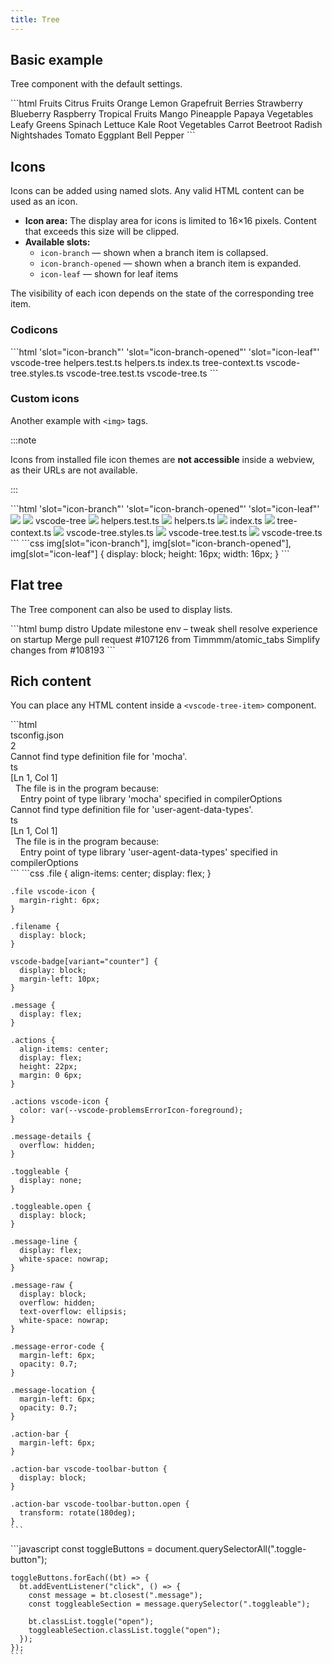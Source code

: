 ---
title: Tree
---



<Imports />
<PageSwitcher />

## Basic example

Tree component with the default settings.

<Demo>
  <BasicExample />
  <Fragment slot="html">
    ```html
    <vscode-tree>
      <vscode-tree-item>
        Fruits
        <vscode-tree-item>
          Citrus Fruits
          <vscode-tree-item>Orange</vscode-tree-item>
          <vscode-tree-item>Lemon</vscode-tree-item>
          <vscode-tree-item>Grapefruit</vscode-tree-item>
        </vscode-tree-item>
        <vscode-tree-item>
          Berries
          <vscode-tree-item>Strawberry</vscode-tree-item>
          <vscode-tree-item>Blueberry</vscode-tree-item>
          <vscode-tree-item>Raspberry</vscode-tree-item>
        </vscode-tree-item>
        <vscode-tree-item>
          Tropical Fruits
          <vscode-tree-item>Mango</vscode-tree-item>
          <vscode-tree-item>Pineapple</vscode-tree-item>
          <vscode-tree-item>Papaya</vscode-tree-item>
        </vscode-tree-item>
      </vscode-tree-item>
      <vscode-tree-item>
        Vegetables
        <vscode-tree-item>
          Leafy Greens
          <vscode-tree-item>Spinach</vscode-tree-item>
          <vscode-tree-item>Lettuce</vscode-tree-item>
          <vscode-tree-item>Kale</vscode-tree-item>
        </vscode-tree-item>
        <vscode-tree-item>
          Root Vegetables
          <vscode-tree-item>Carrot</vscode-tree-item>
          <vscode-tree-item>Beetroot</vscode-tree-item>
          <vscode-tree-item>Radish</vscode-tree-item>
        </vscode-tree-item>
        <vscode-tree-item>
          Nightshades
          <vscode-tree-item>Tomato</vscode-tree-item>
          <vscode-tree-item>Eggplant</vscode-tree-item>
          <vscode-tree-item>Bell Pepper</vscode-tree-item>
        </vscode-tree-item>
      </vscode-tree-item>
    </vscode-tree>
    ```
  </Fragment>
</Demo>

## Icons

Icons can be added using named slots. Any valid HTML content can be used as an icon.

- **Icon area:** The display area for icons is limited to 16×16 pixels. Content that exceeds this size will be clipped.
- **Available slots:**
  - `icon-branch` — shown when a branch item is collapsed.
  - `icon-branch-opened` — shown when a branch item is expanded.
  - `icon-leaf` — shown for leaf items

The visibility of each icon depends on the state of the corresponding tree item.

### Codicons

<IconsInfo />

<Demo>
  <IconsExample />
  <Fragment slot="html">
    ```html 'slot="icon-branch"' 'slot="icon-branch-opened"' 'slot="icon-leaf"'
    <vscode-tree>
      <vscode-tree-item>
        <vscode-icon name="folder" slot="icon-branch"></vscode-icon>
        <vscode-icon
          name="folder-opened"
          slot="icon-branch-opened"
        ></vscode-icon>
        vscode-tree
        <vscode-tree-item>
          <vscode-icon name="file" slot="icon-leaf"></vscode-icon>
          helpers.test.ts
        </vscode-tree-item>
        <vscode-tree-item>
          <vscode-icon name="file" slot="icon-leaf"></vscode-icon>helpers.ts
        </vscode-tree-item>
        <vscode-tree-item>
          <vscode-icon name="file" slot="icon-leaf"></vscode-icon>index.ts
        </vscode-tree-item>
        <vscode-tree-item>
          <vscode-icon name="file" slot="icon-leaf"></vscode-icon>
          tree-context.ts
        </vscode-tree-item>
        <vscode-tree-item>
          <vscode-icon name="file" slot="icon-leaf"></vscode-icon>
          vscode-tree.styles.ts
        </vscode-tree-item>
        <vscode-tree-item>
          <vscode-icon name="file" slot="icon-leaf"></vscode-icon>
          vscode-tree.test.ts
        </vscode-tree-item>
        <vscode-tree-item>
          <vscode-icon name="file" slot="icon-leaf"></vscode-icon>vscode-tree.ts
        </vscode-tree-item>
      </vscode-tree-item>
    </vscode-tree>
    ```
  </Fragment>
</Demo>

### Custom icons

Another example with `<img>` tags.

:::note

Icons from installed file icon themes are **not accessible** inside a webview, as their URLs are not available.

:::

<Demo>
  <MaterialIconsExample />
  <Fragment slot="html">
    ```html 'slot="icon-branch"'  'slot="icon-branch-opened"' 'slot="icon-leaf"'
    <vscode-tree>
      <vscode-tree-item open>
        <img src="/material-icons/folder.svg" slot="icon-branch" />
        <img src="/material-icons/folder-open.svg" slot="icon-branch-opened" />
        vscode-tree
        <vscode-tree-item>
          <img src="/material-icons/test-ts.svg" slot="icon-leaf" />
          helpers.test.ts
        </vscode-tree-item>
        <vscode-tree-item>
          <img src="/material-icons/typescript.svg" slot="icon-leaf" />
          helpers.ts
        </vscode-tree-item>
        <vscode-tree-item>
          <img src="/material-icons/typescript.svg" slot="icon-leaf" />
          index.ts
        </vscode-tree-item>
        <vscode-tree-item>
          <img src="/material-icons/typescript.svg" slot="icon-leaf" />
          tree-context.ts
        </vscode-tree-item>
        <vscode-tree-item>
          <img src="/material-icons/typescript.svg" slot="icon-leaf" />
          vscode-tree.styles.ts
        </vscode-tree-item>
        <vscode-tree-item>
          <img src="/material-icons/test-ts.svg" slot="icon-leaf" />
          vscode-tree.test.ts
        </vscode-tree-item>
        <vscode-tree-item>
          <img src="/material-icons/typescript.svg" slot="icon-leaf" />
          vscode-tree.ts
        </vscode-tree-item>
      </vscode-tree-item>
    </vscode-tree>
    ```
  </Fragment>
  <Fragment slot="css">
    ```css
    img[slot="icon-branch"],
    img[slot="icon-branch-opened"],
    img[slot="icon-leaf"] {
      display: block;
      height: 16px;
      width: 16px;
    }
    ```
  </Fragment>
</Demo>

## Flat tree

The Tree component can also be used to display lists.

<Demo>
  <ListExample />
  <Fragment slot="html">
    ```html
    <vscode-tree>
      <vscode-tree-item>
        <vscode-icon name="git-commit" slot="icon-leaf"></vscode-icon>
        bump distro
      </vscode-tree-item>
      <vscode-tree-item>
        <vscode-icon name="git-commit" slot="icon-leaf"></vscode-icon>
        Update milestone
      </vscode-tree-item>
      <vscode-tree-item>
        <vscode-icon name="git-commit" slot="icon-leaf"></vscode-icon>
        env – tweak shell resolve experience on startup
      </vscode-tree-item>
      <vscode-tree-item>
        <vscode-icon name="git-commit" slot="icon-leaf"></vscode-icon>
        Merge pull request #107126 from Timmmm/atomic_tabs
      </vscode-tree-item>
      <vscode-tree-item>
        <vscode-icon name="git-commit" slot="icon-leaf"></vscode-icon>
        Simplify changes from #108193
      </vscode-tree-item>
    </vscode-tree>
    ```
  </Fragment>
</Demo>

## Rich content

You can place any HTML content inside a `<vscode-tree-item>` component.

<Demo>
  <RichContentExample />
  <Fragment slot="html">
    ```html
    <vscode-tree>
      <vscode-tree-item open>
        <div class="file">
          <vscode-icon name="file"></vscode-icon>
          <div class="filename">tsconfig.json</div>
          <vscode-badge variant="counter">2</vscode-badge>
        </div>
        <vscode-tree-item>
          <div class="message">
            <div class="actions">
              <vscode-icon name="error"></vscode-icon>
            </div>
            <div class="message-details">
              <div class="message-line">
                <span class="message-raw"
                  >Cannot find type definition file for 'mocha'.</span
                >
                <div class="message-error-code">ts</div>
                <div class="message-location">[Ln 1, Col 1]</div>
                <div class="action-bar">
                  <vscode-toolbar-button
                    icon="chevron-down"
                    class="toggle-button open"></vscode-toolbar-button>
                </div>
              </div>
              <div class="toggleable open">
                <div class="message-line">
                  <span class="message-raw"
                    >&nbsp;&nbsp;The file is in the program because:</span
                  >
                </div>
                <div class="message-line">
                  <span class="message-raw"
                    >&nbsp;&nbsp;&nbsp;&nbsp;Entry point of type library 'mocha'
                    specified in compilerOptions</span
                  >
                </div>
              </div>
            </div>
          </div>
        </vscode-tree-item>
        <vscode-tree-item>
          <div class="message">
            <div class="actions">
              <vscode-icon name="error"></vscode-icon>
            </div>
            <div class="message-details">
              <div class="message-line">
                <span class="message-raw"
                  >Cannot find type definition file for 'user-agent-data-types'.</span
                >
                <div class="message-error-code">ts</div>
                <div class="message-location">[Ln 1, Col 1]</div>
                <div class="action-bar">
                  <vscode-toolbar-button
                    icon="chevron-down"
                    class="toggle-button open"></vscode-toolbar-button>
                </div>
              </div>
              <div class="toggleable open">
                <div class="message-line">
                  <span class="message-raw"
                    >&nbsp;&nbsp;The file is in the program because:</span
                  >
                </div>
                <div class="message-line">
                  <span class="message-raw"
                    >&nbsp;&nbsp;&nbsp;&nbsp;Entry point of type library
                    'user-agent-data-types' specified in compilerOptions</span
                  >
                </div>
              </div>
            </div>
          </div>
        </vscode-tree-item>
      </vscode-tree-item>
    </vscode-tree>
    ```
  </Fragment>
  <Fragment slot="css">
    ```css
    .file {
      align-items: center;
      display: flex;
    }

    .file vscode-icon {
      margin-right: 6px;
    }

    .filename {
      display: block;
    }

    vscode-badge[variant="counter"] {
      display: block;
      margin-left: 10px;
    }

    .message {
      display: flex;
    }

    .actions {
      align-items: center;
      display: flex;
      height: 22px;
      margin: 0 6px;
    }

    .actions vscode-icon {
      color: var(--vscode-problemsErrorIcon-foreground);
    }

    .message-details {
      overflow: hidden;
    }

    .toggleable {
      display: none;
    }

    .toggleable.open {
      display: block;
    }

    .message-line {
      display: flex;
      white-space: nowrap;
    }

    .message-raw {
      display: block;
      overflow: hidden;
      text-overflow: ellipsis;
      white-space: nowrap;
    }

    .message-error-code {
      margin-left: 6px;
      opacity: 0.7;
    }

    .message-location {
      margin-left: 6px;
      opacity: 0.7;
    }

    .action-bar {
      margin-left: 6px;
    }

    .action-bar vscode-toolbar-button {
      display: block;
    }

    .action-bar vscode-toolbar-button.open {
      transform: rotate(180deg);
    }
    ```
  </Fragment>
  <Fragment slot="js">
    ```javascript
    const toggleButtons = document.querySelectorAll(".toggle-button");

    toggleButtons.forEach((bt) => {
      bt.addEventListener("click", () => {
        const message = bt.closest(".message");
        const toggleableSection = message.querySelector(".toggleable");

        bt.classList.toggle("open");
        toggleableSection.classList.toggle("open");
      });
    });
    ```
  </Fragment>
</Demo>
